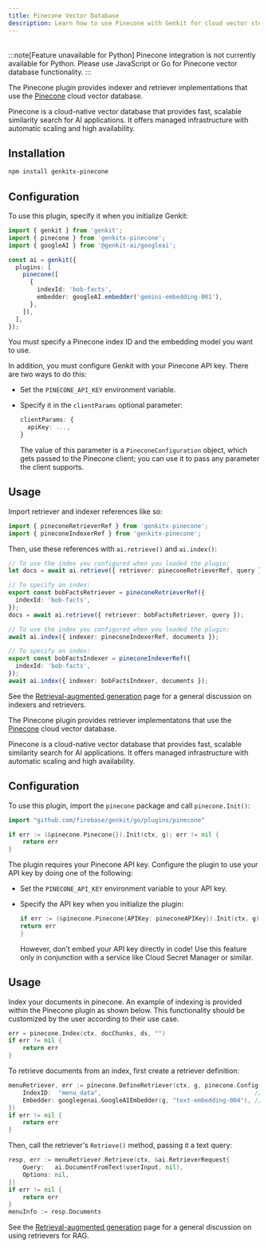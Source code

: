 ```yaml
---
title: Pinecone Vector Database
description: Learn how to use Pinecone with Genkit for cloud vector storage, semantic search, and RAG applications.
---
```



<div style="display: flex; justify-content: space-between; align-items: center; gap: 1rem; margin: 1rem 0 1rem 0;">
  <LanguageSelector />
  <CopyMarkdownButton />
</div>

<LanguageContent lang="python">

:::note[Feature unavailable for Python]
Pinecone integration is not currently available for Python. Please use JavaScript or Go for Pinecone vector database functionality.
:::

</LanguageContent>

<LanguageContent lang="js">

The Pinecone plugin provides indexer and retriever implementations that use the
[Pinecone](https://www.pinecone.io/) cloud vector database.

Pinecone is a cloud-native vector database that provides fast, scalable similarity search for AI applications. It offers managed infrastructure with automatic scaling and high availability.

## Installation

```bash
npm install genkitx-pinecone
```

## Configuration

To use this plugin, specify it when you initialize Genkit:

```ts
import { genkit } from 'genkit';
import { pinecone } from 'genkitx-pinecone';
import { googleAI } from '@genkit-ai/googleai';

const ai = genkit({
  plugins: [
    pinecone([
      {
        indexId: 'bob-facts',
        embedder: googleAI.embedder('gemini-embedding-001'),
      },
    ]),
  ],
});
```

You must specify a Pinecone index ID and the embedding model you want to use.

In addition, you must configure Genkit with your Pinecone API key. There are two
ways to do this:

- Set the `PINECONE_API_KEY` environment variable.
- Specify it in the `clientParams` optional parameter:

  ```ts
  clientParams: {
    apiKey: ...,
  }
  ```

  The value of this parameter is a `PineconeConfiguration` object, which gets passed to the Pinecone client; you can use it to pass any parameter the client supports.

## Usage

Import retriever and indexer references like so:

```ts
import { pineconeRetrieverRef } from 'genkitx-pinecone';
import { pineconeIndexerRef } from 'genkitx-pinecone';
```

Then, use these references with `ai.retrieve()` and `ai.index()`:

```ts
// To use the index you configured when you loaded the plugin:
let docs = await ai.retrieve({ retriever: pineconeRetrieverRef, query });

// To specify an index:
export const bobFactsRetriever = pineconeRetrieverRef({
  indexId: 'bob-facts',
});
docs = await ai.retrieve({ retriever: bobFactsRetriever, query });
```

```ts
// To use the index you configured when you loaded the plugin:
await ai.index({ indexer: pineconeIndexerRef, documents });

// To specify an index:
export const bobFactsIndexer = pineconeIndexerRef({
  indexId: 'bob-facts',
});
await ai.index({ indexer: bobFactsIndexer, documents });
```

See the [Retrieval-augmented generation](/docs/rag) page for a general
discussion on indexers and retrievers.

</LanguageContent>

<LanguageContent lang="go">

The Pinecone plugin provides retriever implementatons that use the
[Pinecone](https://www.pinecone.io/) cloud vector database.

Pinecone is a cloud-native vector database that provides fast, scalable similarity search for AI applications. It offers managed infrastructure with automatic scaling and high availability.

## Configuration

To use this plugin, import the `pinecone` package and call `pinecone.Init()`:

```go
import "github.com/firebase/genkit/go/plugins/pinecone"
```

```go
if err := (&pinecone.Pinecone{}).Init(ctx, g); err != nil {
	return err
}
```

The plugin requires your Pinecone API key.
Configure the plugin to use your API key by doing one of the following:

- Set the `PINECONE_API_KEY` environment variable to your API key.

- Specify the API key when you initialize the plugin:

  ```go
  if err := (&pinecone.Pinecone{APIKey: pineconeAPIKey}).Init(ctx, g); err != nil {
  return err
  }
  ```

  However, don't embed your API key directly in code! Use this feature only
  in conjunction with a service like Cloud Secret Manager or similar.

## Usage

Index your documents in pinecone. An example of indexing is provided within the Pinecone plugin as shown below. This functionality should be customized by the user according to their use case.

```go
err = pinecone.Index(ctx, docChunks, ds, "")
if err != nil {
	return err
}
```

To retrieve documents from an index, first create a retriever
definition:

```go
menuRetriever, err := pinecone.DefineRetriever(ctx, g, pinecone.Config{
	IndexID:  "menu_data",                                           // Your Pinecone index
	Embedder: googlegenai.GoogleAIEmbedder(g, "text-embedding-004"), // Embedding model of your choice
})
if err != nil {
	return err
}
```

Then, call the retriever's `Retrieve()` method, passing it a text query:

```go
resp, err := menuRetriever.Retrieve(ctx, &ai.RetrieverRequest{
	Query:   ai.DocumentFromText(userInput, nil),
	Options: nil,
})
if err != nil {
	return err
}
menuInfo := resp.Documents
```

See the [Retrieval-augmented generation](/docs/rag) page for a general
discussion on using retrievers for RAG.

</LanguageContent>
